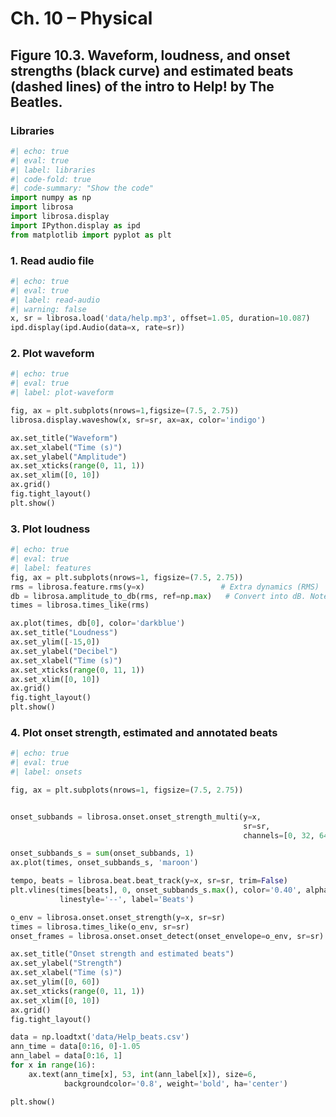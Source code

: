 
# Ch. 10 – Physical

## Figure 10.3. Waveform, loudness, and onset strengths (black curve) and estimated beats (dashed lines) of the intro to Help! by The Beatles.

### Libraries

```python
#| echo: true
#| eval: true
#| label: libraries
#| code-fold: true
#| code-summary: "Show the code"
import numpy as np
import librosa
import librosa.display
import IPython.display as ipd
from matplotlib import pyplot as plt 
```

### 1. Read audio file

```python
#| echo: true
#| eval: true
#| label: read-audio
#| warning: false
x, sr = librosa.load('data/help.mp3', offset=1.05, duration=10.087)
ipd.display(ipd.Audio(data=x, rate=sr))
```

### 2. Plot waveform

```python
#| echo: true
#| eval: true
#| label: plot-waveform

fig, ax = plt.subplots(nrows=1,figsize=(7.5, 2.75))
librosa.display.waveshow(x, sr=sr, ax=ax, color='indigo')

ax.set_title("Waveform")
ax.set_xlabel("Time (s)")
ax.set_ylabel("Amplitude")
ax.set_xticks(range(0, 11, 1))
ax.set_xlim([0, 10])
ax.grid()
fig.tight_layout()
plt.show()
```

### 3. Plot loudness

```python
#| echo: true
#| eval: true
#| label: features
fig, ax = plt.subplots(nrows=1, figsize=(7.5, 2.75))
rms = librosa.feature.rms(y=x)                 # Extra dynamics (RMS)
db = librosa.amplitude_to_db(rms, ref=np.max)   # Convert into dB. Note that this is a relative measure (loudest is now 0) 
times = librosa.times_like(rms)

ax.plot(times, db[0], color='darkblue')
ax.set_title("Loudness")
ax.set_ylim([-15,0])
ax.set_ylabel("Decibel")
ax.set_xlabel("Time (s)")
ax.set_xticks(range(0, 11, 1))
ax.set_xlim([0, 10])
ax.grid()
fig.tight_layout()
plt.show()
```

### 4. Plot onset strength, estimated and annotated beats

```python
#| echo: true
#| eval: true
#| label: onsets

fig, ax = plt.subplots(nrows=1, figsize=(7.5, 2.75))


onset_subbands = librosa.onset.onset_strength_multi(y=x, 
                                                    sr=sr, 
                                                    channels=[0, 32, 64, 96, 128])

onset_subbands_s = sum(onset_subbands, 1)
ax.plot(times, onset_subbands_s, 'maroon')

tempo, beats = librosa.beat.beat_track(y=x, sr=sr, trim=False)
plt.vlines(times[beats], 0, onset_subbands_s.max(), color='0.40', alpha=0.80,
           linestyle='--', label='Beats')

o_env = librosa.onset.onset_strength(y=x, sr=sr)
times = librosa.times_like(o_env, sr=sr)
onset_frames = librosa.onset.onset_detect(onset_envelope=o_env, sr=sr)

ax.set_title("Onset strength and estimated beats")
ax.set_ylabel("Strength")
ax.set_xlabel("Time (s)")
ax.set_ylim([0, 60])
ax.set_xticks(range(0, 11, 1))
ax.set_xlim([0, 10])
ax.grid()
fig.tight_layout()

data = np.loadtxt('data/Help_beats.csv')  
ann_time = data[0:16, 0]-1.05
ann_label = data[0:16, 1]
for x in range(16):
    ax.text(ann_time[x], 53, int(ann_label[x]), size=6, 
            backgroundcolor='0.8', weight='bold', ha='center')

plt.show()

```

